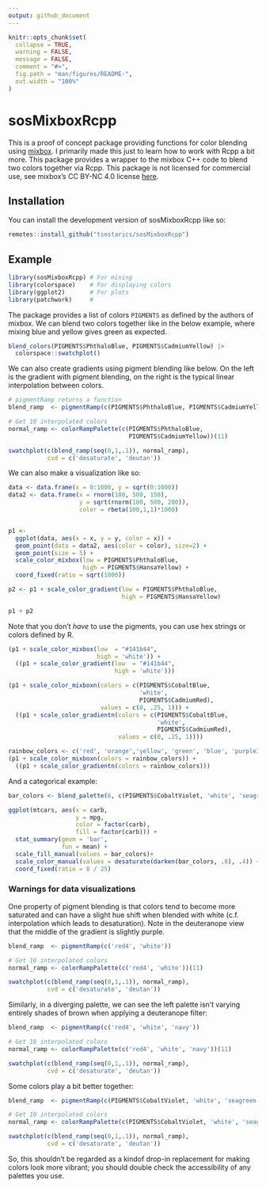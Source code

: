 ```yaml
---
output: github_document
---
```


<!-- README.md is generated from README.Rmd. Please edit that file -->

```r
knitr::opts_chunk$set(
  collapse = TRUE,
  warning = FALSE,
  message = FALSE,
  comment = "#>",
  fig.path = "man/figures/README-",
  out.width = "100%"
)
```

# sosMixboxRcpp

This is a proof of concept package providing functions for color blending using
[mixbox](https://github.com/scrtwpns/mixbox).
I primarily made this just to learn how to work with Rcpp a bit more.
This package provides a wrapper to the mixbox C++ code to blend two colors
together via Rcpp.
This package is not licensed for commercial use, see mixbox's  CC BY-NC 4.0 license
[here](https://github.com/scrtwpns/mixbox?tab=License-1-ov-file#readme).

## Installation

You can install the development version of sosMixboxRcpp like so:

``` r
remotes::install_github("tsostarics/sosMixboxRcpp")
```

## Example

```r
library(sosMixboxRcpp) # For mixing
library(colorspace)    # For displaying colors
library(ggplot2)       # For plots
library(patchwork)     #
```

The package provides a list of colors `PIGMENTS` as defined by the authors of
mixbox.
We can blend two colors together like in the below example, where mixing
blue and yellow gives green as expected.

```r
blend_colors(PIGMENTS$PhthaloBlue, PIGMENTS$CadmiumYellow) |> 
  colorspace::swatchplot()

```

We can also create gradients using pigment blending like below.
On the left is the gradient with pigment blending, on the right is the
typical linear interpolation between colors.

```r
# pigmentRamp returns a function
blend_ramp  <- pigmentRamp(c(PIGMENTS$PhthaloBlue, PIGMENTS$CadmiumYellow))

# Get 10 interpolated colors
normal_ramp <- colorRampPalette(c(PIGMENTS$PhthaloBlue, 
                                  PIGMENTS$CadmiumYellow))(11)

swatchplot(c(blend_ramp(seq(0,1,.1)), normal_ramp), 
           cvd = c('desaturate', 'deutan'))
```

We can also make a visualization like so:

```r
data <- data.frame(x = 0:1000, y = sqrt(0:1000))
data2 <- data.frame(x = rnorm(100, 500, 150),
                    y = sqrt(rnorm(100, 500, 200)),
                    color = rbeta(100,1,1)*1000)


p1 <- 
  ggplot(data, aes(x = x, y = y, color = x)) +
  geom_point(data = data2, aes(color = color), size=2) +
  geom_point(size = 5) +
  scale_color_mixbox(low = PIGMENTS$PhthaloBlue,
                     high = PIGMENTS$HansaYellow) +
  coord_fixed(ratio = sqrt(1000))

p2 <- p1 + scale_color_gradient(low = PIGMENTS$PhthaloBlue,
                                high = PIGMENTS$HansaYellow)

p1 + p2
```

Note that you don't *have* to use the pigments, you can use hex strings or
colors defined by R.

```r
(p1 + scale_color_mixbox(low  = "#141b44",
                         high = 'white')) +
  ((p1 + scale_color_gradient(low  = "#141b44",
                              high = 'white')))
```

```r
(p1 + scale_color_mixboxn(colors = c(PIGMENTS$CobaltBlue,
                                     'white',
                                     PIGMENTS$CadmiumRed),
                          values = c(0, .25, 1))) +
  ((p1 + scale_color_gradientn(colors = c(PIGMENTS$CobaltBlue,
                                          'white',
                                          PIGMENTS$CadmiumRed),
                               values = c(0, .25, 1))))
```


```r
rainbow_colors <- c('red', 'orange','yellow', 'green', 'blue', 'purple3')
(p1 + scale_color_mixboxn(colors = rainbow_colors)) +
  ((p1 + scale_color_gradientn(colors = rainbow_colors)))
```

And a categorical example:

```r
bar_colors <- blend_palette(6, c(PIGMENTS$CobaltViolet, 'white', 'seagreen'))

ggplot(mtcars, aes(x = carb, 
                   y = mpg, 
                   color = factor(carb),
                   fill = factor(carb))) +
  stat_summary(geom = 'bar',
               fun = mean) +
  scale_fill_manual(values = bar_colors)+
  scale_color_manual(values = desaturate(darken(bar_colors, .8), .4)) +
  coord_fixed(ratio = 8 / 25)
```




### Warnings for data visualizations

One property of pigment blending is that colors tend to become more saturated
and can have a slight hue shift when blended with white (c.f. interpolation 
which leads to desaturation).
Note in the deuteranope view that the middle of the gradient is slightly
purple.

```r
blend_ramp  <- pigmentRamp(c('red4', 'white'))

# Get 10 interpolated colors
normal_ramp <- colorRampPalette(c('red4', 'white'))(11)

swatchplot(c(blend_ramp(seq(0,1,.1)), normal_ramp), 
           cvd = c('desaturate', 'deutan'))
```

Similarly, in a diverging palette, we can see the left palette isn't varying
entirely shades of brown when applying a deuteranope filter:

```r
blend_ramp  <- pigmentRamp(c('red4', 'white', 'navy'))

# Get 10 interpolated colors
normal_ramp <- colorRampPalette(c('red4', 'white', 'navy'))(11)

swatchplot(c(blend_ramp(seq(0,1,.1)), normal_ramp), 
           cvd = c('desaturate', 'deutan'))
```

Some colors play a bit better together:

```r
blend_ramp  <- pigmentRamp(c(PIGMENTS$CobaltViolet, 'white', 'seagreen'))

# Get 10 interpolated colors
normal_ramp <- colorRampPalette(c(PIGMENTS$CobaltViolet, 'white', 'seagreen'))(11)

swatchplot(c(blend_ramp(seq(0,1,.1)), normal_ramp), 
           cvd = c('desaturate', 'deutan'))
```

So, this shouldn't be regarded as a kindof  drop-in replacement for making 
colors look more vibrant; you should double check the accessibility of any
palettes you use.
